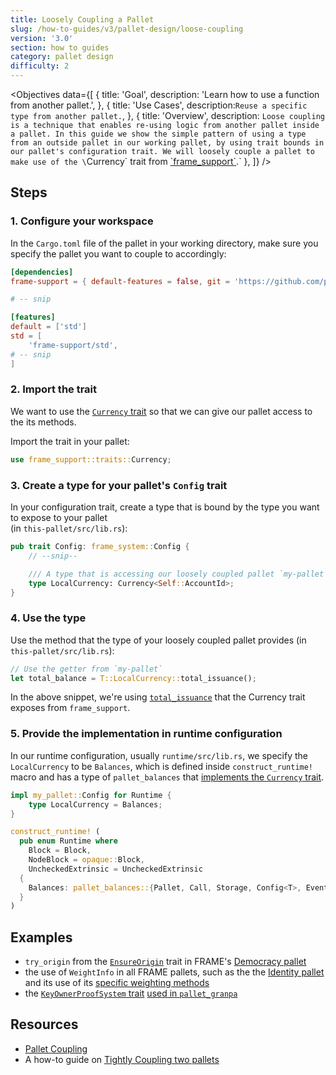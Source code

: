 ```yaml
---
title: Loosely Coupling a Pallet
slug: /how-to-guides/v3/pallet-design/loose-coupling
version: '3.0'
section: how to guides
category: pallet design
difficulty: 2
---
```


<Objectives
  data={[
    {
      title: 'Goal',
      description: 'Learn how to use a function from another pallet.',
    },
    {
      title: 'Use Cases',
      description:`Reuse a specific type from another pallet.`,
    },
    {
      title: 'Overview',
      description:
        `Loose coupling is a technique that enables re-using logic from another pallet inside a pallet. In this guide
        we show the simple pattern of using a type from an outside pallet in our working pallet, by using
        trait bounds in our pallet's configuration trait. We will loosely couple a pallet to make use of the \`Currency\` trait
        from [\`frame_support\`](/rustdocs/latest/frame_support/traits/tokens/currency/trait.Currency.html).`
    },
  ]}
/>

## Steps

### 1. Configure your workspace

In the `Cargo.toml` file of the pallet in your working directory, make sure you specify the 
pallet you want to couple to accordingly:

```toml
[dependencies]
frame-support = { default-features = false, git = 'https://github.com/paritytech/substrate.git', tag = 'monthly-2021-08', version = '4.0.0-dev' }

# -- snip 

[features]
default = ['std']
std = [
	'frame-support/std',
# -- snip 
]
```

### 2. Import the trait

We want to use the [`Currency` trait](/rustdocs/latest/frame_support/traits/tokens/currency/trait.Currency.html) so 
that we can give our pallet access to the its methods. 

Import the trait in your pallet:

```rust
use frame_support::traits::Currency;
```

### 3. Create a type for your pallet's `Config` trait

In your configuration trait, create a type that is bound by the type you want to expose to your pallet  
(in `this-pallet/src/lib.rs`):

```rust
pub trait Config: frame_system::Config {
    // --snip--

    /// A type that is accessing our loosely coupled pallet `my-pallet`
    type LocalCurrency: Currency<Self::AccountId>;
}
```

### 4. Use the type

Use the method that the type of your loosely coupled pallet provides (in `this-pallet/src/lib.rs`):

```rust
// Use the getter from `my-pallet`
let total_balance = T::LocalCurrency::total_issuance();
```

In the above snippet, we're using [`total_issuance`](/rustdocs/latest/frame_support/traits/tokens/currency/trait.Currency.html#tymethod.total_issuance) 
that the Currency trait exposes from `frame_support`.

### 5. Provide the implementation in runtime configuration

In our runtime configuration, usually `runtime/src/lib.rs`, we specify the `LocalCurrency` to be
`Balances`, which is defined inside `construct_runtime!` macro and has a type of `pallet_balances`
that [implements the `Currency` trait](/rustdocs/latest/pallet_balances/index.html#implementations-1).

```rust
impl my_pallet::Config for Runtime {
    type LocalCurrency = Balances;
}

construct_runtime! (
  pub enum Runtime where
    Block = Block,
    NodeBlock = opaque::Block,
    UncheckedExtrinsic = UncheckedExtrinsic
  {
    Balances: pallet_balances::{Pallet, Call, Storage, Config<T>, Event<T>},
  }
)
```

## Examples

- `try_origin` from the [`EnsureOrigin`](/rustdocs/latest/frame_support/traits/trait.EnsureOrigin.html) trait 
in FRAME's [Democracy pallet](https://github.com/paritytech/substrate/blob/master/frame/democracy/src/lib.rs#L294-L352)
- the use of `WeightInfo` in all FRAME pallets, such as the 
the [Identity pallet](https://github.com/paritytech/substrate/blob/master/frame/identity/src/lib.rs#L149-L151) and its use of its 
[specific weighting methods](https://github.com/paritytech/substrate/blob/master/frame/identity/src/weights.rs#L46-L64) 
- the [`KeyOwnerProofSystem` trait](/rustdocs/latest/frame_support/traits/trait.KeyOwnerProofSystem.html) 
[used in `pallet_granpa`](https://github.com/paritytech/substrate/blob/master/frame/grandpa/src/lib.rs#L106)

## Resources

- [Pallet Coupling](/v3/runtime/pallet-coupling)
- A how-to guide on [Tightly Coupling two pallets](../tight-coupling)
